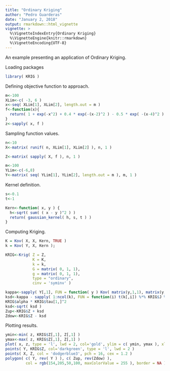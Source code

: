 ```yaml
---
title: "Ordinary Kriging"
author: "Pedro Guarderas"
date: "January 2, 2018"
output: rmarkdown::html_vignette
vignette: >
  %\VignetteIndexEntry{Ordinary Kriging}
  %\VignetteEngine{knitr::rmarkdown}
  %\VignetteEncoding{UTF-8}
---
```


An example presenting an application of Ordinary Kriging.

Loading packages
```r
library( KRIG )
```

Defining objective function to approach.
```r
m<-100
XLim<-c( -3, 6 )
x<-seq( XLim[1], XLim[2], length.out = m )
f<-function(x){
  return( 1 + exp(-x^2) + 0.4 * exp(-(x-2)^2 ) - 0.5 * exp( -(x-4)^2 ) ) 
}
z<-sapply( x, f )
```

Sampling function values.
```r
n<-10
X<-matrix( runif( n, XLim[1], XLim[2] ), n, 1 )

Z<-matrix( sapply( X, f ), n, 1 )

m<-100
YLim<-c(-6,8)
Y<-matrix( seq( YLim[1], YLim[2], length.out = m ), m, 1 )
```

Kernel definition.
```r
s<-0.1
t<-1

Kern<-function( x, y ) {
  h<-sqrt( sum( ( x - y )^2 ) )
  return( gaussian_kernel( h, s, t ) )
}
```

Computing Kriging.
```r
K = Kov( X, X, Kern, TRUE )
k = Kov( Y, X, Kern );

KRIG<-Krig( Z = Z,
            K = K, 
            k = k,
            G = matrix( 0, 1, 1),
            g = matrix( 0, 1, 1),
            type = "ordinary", 
            cinv = 'syminv' )

kappa<-sapply( Y[,1], FUN = function( y ) Kov( matrix(y,1,1), matrix(y,1,1), Kern ) )
ksd<-kappa - sapply( 1:ncol(k), FUN = function(i) t(k[,i]) %*% KRIG$J %*% k[,i] ) +
KRIG$alpha * KRIG$tau[1,]^2
ksd<-sqrt( ksd )
Zup<-KRIG$Z + ksd
Zdow<-KRIG$Z - ksd
```

Plotting results.
```r
ymin<-min( z, KRIG$Z[,1], Z[,1] )
ymax<-max( z, KRIG$Z[,1], Z[,1] )
plot( x, z, type = 'l', lwd = 2, col='gold', ylim = c( ymin, ymax ), xlim = YLim )
points( Y, KRIG$Z, col='darkgreen', type = 'l', lwd = 2 )
points( X, Z, col = 'dodgerblue3', pch = 16, cex = 1.2 )
polygon( c( Y, rev( Y ) ), c( Zup, rev(Zdow) ), 
         col = rgb(154,205,50,100, maxColorValue = 255 ), border = NA )
```
